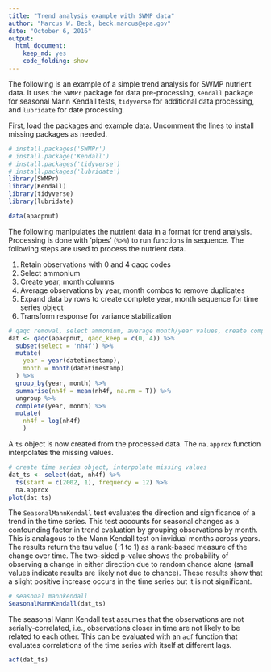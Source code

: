 ```yaml
---
title: "Trend analysis example with SWMP data"
author: "Marcus W. Beck, beck.marcus@epa.gov"
date: "October 6, 2016"
output: 
  html_document:
    keep_md: yes
    code_folding: show
---
```


The following is an example of a simple trend analysis for SWMP nutrient data.  It uses the `SWMPr` package for data pre-processing, `Kendall` package for seasonal Mann Kendall tests, `tidyverse` for additional data processing, and `lubridate` for date processing.

First, load the packages and example data.  Uncomment the lines to install missing packages as needed.
```r
# install.packages('SWMPr')
# install.package('Kendall')
# install.packages('tidyverse')
# install.packages('lubridate')
library(SWMPr)
library(Kendall)
library(tidyverse)
library(lubridate)

data(apacpnut)
```

The following manipulates the nutrient data in a format for trend analysis.  Processing is done with 'pipes' 
(`%>%`) to run functions in sequence.  The following steps are used to process the nutrient data.

1. Retain observations with 0 and 4 qaqc codes
2. Select ammonium
3. Create year, month columns 
4. Average observations by year, month combos to remove duplicates
5. Expand data by rows to create complete year, month sequence for time series object
6. Transform response for variance stabilization
```r
# qaqc removal, select ammonium, average month/year values, create complete time series, add decimal date
dat <- qaqc(apacpnut, qaqc_keep = c(0, 4)) %>% 
  subset(select = 'nh4f') %>% 
  mutate(
    year = year(datetimestamp), 
    month = month(datetimestamp)
  ) %>% 
  group_by(year, month) %>% 
  summarise(nh4f = mean(nh4f, na.rm = T)) %>% 
  ungroup %>% 
  complete(year, month) %>% 
  mutate(
    nh4f = log(nh4f)
    )
```

A `ts` object is now created from the processed data.  The `na.approx` function interpolates the missing values.  
```r
# create time series object, interpolate missing values
dat_ts <- select(dat, nh4f) %>%   
  ts(start = c(2002, 1), frequency = 12) %>% 
  na.approx
plot(dat_ts)
```

The `SeasonalMannKendall` test evaluates the direction and significance of a trend in the time series.  This test accounts for seasonal changes as a confounding factor in trend evaluation by grouping observations by month.  This is analagous to the Mann Kendall test on invidual months across years.  The results return the tau value (-1 to 1) as a rank-based measure of the change over time.  The two-sided p-value shows the probability of observing a change in either direction due to random chance alone (small values indicate results are likely not due to chance).  These results show that a slight positive increase occurs in the time series but it is not significant.
```r
# seasonal mannkendall
SeasonalMannKendall(dat_ts)
```

The seasonal Mann Kendall test assumes that the observations are not serially-correlated, i.e., observations closer in time are not likely to be related to each other.  This can be evaluated with an `acf` function that evaluates correlations of the time series with itself at different lags.  
```r
acf(dat_ts)
```
